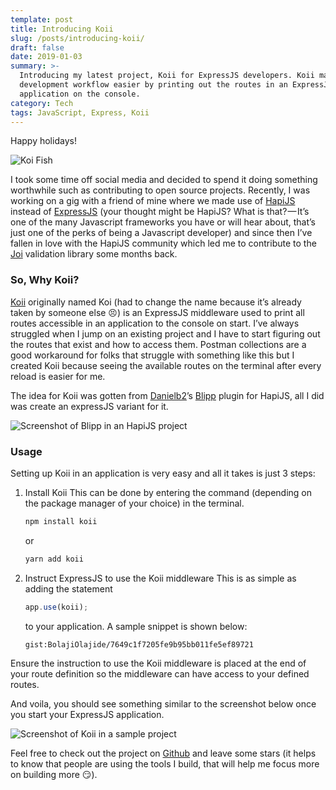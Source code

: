 ```yaml
---
template: post
title: Introducing Koii
slug: /posts/introducing-koii/
draft: false
date: 2019-01-03
summary: >-
  Introducing my latest project, Koii for ExpressJS developers. Koii makes
  development workflow easier by printing out the routes in an ExpressJS
  application on the console.
category: Tech
tags: JavaScript, Express, Koii
---
```


Happy holidays!

![Koi Fish](https://miro.medium.com/max/7744/1*GV_r7CooA3csbA0LuWxHnA.jpeg)

I took some time off social media and decided to spend it doing something worthwhile such as contributing to open source projects. Recently, I was working on a gig with a friend of mine where we made use of [HapiJS](https://hapijs.com/) instead of [ExpressJS](http://expressjs.com/) (your thought might be HapiJS? What is that? — It’s one of the many Javascript frameworks you have or will hear about, that’s just one of the perks of being a Javascript developer) and since then I’ve fallen in love with the HapiJS community which led me to contribute to the [Joi](https://www.npmjs.com/package/joi) validation library some months back.

### So, Why Koii?

[Koii](https://www.npmjs.com/package/koii) originally named Koi (had to change the name because it’s already taken by someone else 😣) is an ExpressJS middleware used to print all routes accessible in an application to the console on start. I’ve always struggled when I jump on an existing project and I have to start figuring out the routes that exist and how to access them. Postman collections are a good workaround for folks that struggle with something like this but I created Koii because seeing the available routes on the terminal after every reload is easier for me.

The idea for Koii was gotten from [Danielb2](https://github.com/danielb2)’s [Blipp](https://www.npmjs.com/package/blipp) plugin for HapiJS, all I did was create an expressJS variant for it.

![Screenshot of Blipp in an HapiJS project](https://miro.medium.com/max/2320/1*NTe3GVJURvbhshYkKwYeoA.png)

### Usage

Setting up Koii in an application is very easy and all it takes is just 3 steps:

1. Install Koii
   This can be done by entering the command (depending on the package manager of your choice) in the terminal.

   ```bash
   npm install koii
   ```

   or

   ```bash
   yarn add koii
   ```

2. Instruct ExpressJS to use the Koii middleware
   This is as simple as adding the statement

   ```js
   app.use(koii);
   ```

   to your application. A sample snippet is shown below:

   `gist:BolajiOlajide/7649c1f7205fe9b95bb011fe5ef89721`

Ensure the instruction to use the Koii middleware is placed at the end of your route definition so the middleware can have access to your defined routes.

And voila, you should see something similar to the screenshot below once you start your ExpressJS application.

![Screenshot of Koii in a sample project](https://miro.medium.com/max/2684/1*u0ATSa_8w0vMA9QXOznAhA.png)

Feel free to check out the project on [Github](https://github.com/BolajiOlajide/koii) and leave some stars (it helps to know that people are using the tools I build, that will help me focus more on building more 😏).
